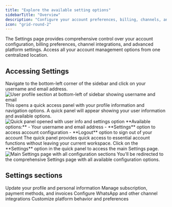 ```yaml
---
title: "Explore the available setting options"
sidebarTitle: "Overview"
description: "Configure your account preferences, billing, channels, and advanced platform settings"
icon: "grid-round-2"
---
```


The Settings page provides comprehensive control over your account configuration, billing preferences, channel integrations, and advanced platform settings. Access all your account management options from one centralized location.

## Accessing Settings

<Steps>
<Step title="Click on your user profile">
  Navigate to the bottom-left corner of the sidebar and click on your username and email address.
  
  <Frame>
  <img src="/images/dashboard/account/step-1-access-settings.png" alt="User profile section at bottom-left of sidebar showing username and email" />
  </Frame>
  
  <Check>
  This opens a quick access panel with your profile information and navigation options.
  </Check>
</Step>

<Step title="Open the quick panel">
  A quick panel will appear showing your user information and available options.
  <Frame>
    <img
      src="/images/dashboard/account/step-2-click-on-settings.png"
      alt="Quick panel opened with user info and settings option"
    />
  </Frame>
  **Available options:**
  - Your username and email address
  - **Settings** option to access account configuration
  - **Logout** option to sign out of your account
  
  <Info>
    The quick panel provides quick access to essential account functions without
    leaving your current workspace.
  </Info>
</Step>

<Step title="Navigate to Settings">
  Click on the **Settings** option in the quick panel to access the main Settings page.
  
  <Frame>
  <img src="/images/dashboard/account/step-3-account-settings.png" alt="Main Settings page with all configuration sections" />
  </Frame>
  
  <Check>
  You'll be redirected to the comprehensive Settings page with all available configuration options.
  </Check>
</Step>
</Steps>

## Settings sections

<CardGroup cols={2}>
  <Card title="General Settings" icon="user" href="/platform-fundamentals/platform-tour/settings/general">
    Update your profile and personal information
  </Card>

  <Card title="Billing Settings" icon="credit-card" href="/platform-fundamentals/platform-tour/settings/billing">
    Manage subscription, payment methods, and invoices
  </Card>

  <Card title="Channel Settings" icon="plug" href="/platform-fundamentals/platform-tour/settings/channels">
    Configure WhatsApp and other channel integrations
  </Card>

  <Card title="Advanced Settings" icon="sliders" href="/platform-fundamentals/platform-tour/settings/advanced">
    Customize platform behavior and preferences
  </Card>
</CardGroup>
